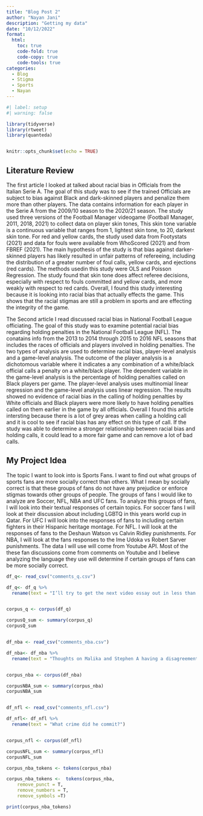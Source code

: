 ```yaml
---
title: "Blog Post 2"
author: "Nayan Jani"
description: "Getting my data"
date: "10/12/2022"
format:
  html:
    toc: true
    code-fold: true
    code-copy: true
    code-tools: true
categories:
  - Blog
  - Stigma
  - Sports
  - Nayan
---
```


```r
#| label: setup
#| warning: false

library(tidyverse)
library(rtweet)
library(quanteda)


knitr::opts_chunk$set(echo = TRUE)
```

## Literature Review

The first article I looked at talked about racial bias in Officials from the Italian Serie A. The goal of this study was to see if the trained Officials are subject to bias against Black and dark-skinned players and penalize them more than other players. The data contains information for each player in the Serie A from the 2009/10 season to the 2020/21 season. The study used three versions of the Football Manager videogame (Football Manager, 2011, 2018, 2021) to collect data
on player skin tones, This skin tone variable is a continuous variable that ranges from 1, lightest skin tone, to 20, darkest skin tone. For red and yellow cards, the study used data from Footystats (2021) and data for fouls were available from WhoScored (2021) and from FBREF (2021). The main hypothesis of the study is that bias against darker-skinned players has likely resulted in unfair patterns of refereeing, including the distribution of a greater number of foul calls, yellow cards, and ejections (red cards). The methods usedin this study were OLS and Poisson Regression. The study found that skin tone does affect referee decisions, especially with respect to fouls committed and yellow cards, and more weakly with respect to red cards. Overall, I found this study interesting because it is looking into racial bias that actually effects the game. This shows that the racial stigmas are still a problem in sports and are effecting the integrity of the game.

The Second article I read discussed racial bias in National Football League officiating. The goal of this study was to examine potential racial bias regarding holding penalties in the National Football League (NFL). The conatains info from the 2013 to 2014 through 2015 to 2016 NFL seasons that includes the races of officials and players involved in holding penalties. The two types of analysis are used to determine racial bias, player-level analysis and a game-level analysis. The outcome of the player analysis is a dichotomous variable where it indicates a any combination of a white/black official calls a penalty on a white/black player. The dependent variable in the game-level analysis is the percentage of holding penalties called on Black players per game. The player-level analysis uses multinomial linear regression and the game-level analysis uses linear regression. The results showed no evidence of racial bias in the calling of holding penalties by White officials and Black players were more likely to have holding penalties called on them earlier in the game by all officials. Overall I found this article intersting because there is a lot of grey areas when calling a holding call and it is cool to see if racial bias has any effect on this type of call. If the study was able to determine a stronger relationship between racial bias and holding calls, it could lead to a more fair game and can remove a lot of bad calls.


## My Project Idea

The topic I want to look into is Sports Fans. I want to find out what groups of sports fans are more socially correct than others. What I mean by socially correct is that these groups of fans do not have any prejudice or enforce stigmas towards other groups of people. The groups of fans I would like to analyze are Soccer, NFL, NBA and UFC fans. To analyze this groups of fans, I will look into their textual responses of certain topics. For soccer fans I will look at their discussion about including LGBTQ in this years world cup in Qatar. For UFC I will look into the responses of fans to including certain fighters in their Hispanic heritage montage. For NFL. I will look at the responses of fans to the Deshaun Watson vs Calvin Ridley punishments. For NBA, I will look at the fans responses to the Ime Udoka vs Robert Sarver punishments. The data I will use will come from Youtube API. Most of the these fan discussions come from comments on Youtube and I believe analyzing the language they use will determine if certain groups of fans can be more socially correct. 



```r

df_q<- read_csv("comments_q.csv")

df_q<- df_q %>% 
  rename(text = "I’ll try to get the next video essay out in less than a month lol")


corpus_q <- corpus(df_q)

corpusQ_sum <- summary(corpus_q)
corpusQ_sum


df_nba <- read_csv("comments_nba.csv")

df_nba<- df_nba %>%
  rename(text = "Thoughts on Malika and Stephen A having a disagreement?")


corpus_nba <- corpus(df_nba)

corpusNBA_sum <- summary(corpus_nba)
corpusNBA_sum


df_nfl <- read_csv("comments_nfl.csv")

df_nfl<- df_nfl %>%
  rename(text = "What crime did he commit?")


corpus_nfl <- corpus(df_nfl)

corpusNFL_sum <- summary(corpus_nfl)
corpusNFL_sum


```
```r
corpus_nba_tokens <- tokens(corpus_nba)

corpus_nba_tokens <-  tokens(corpus_nba, 
    remove_punct = T,
    remove_numbers = T,
    remove_symbols =T)

print(corpus_nba_tokens)


```

